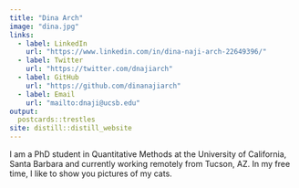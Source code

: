 ```yaml
---
title: "Dina Arch"
image: "dina.jpg"
links:
  - label: LinkedIn
    url: "https://www.linkedin.com/in/dina-naji-arch-22649396/"
  - label: Twitter
    url: "https://twitter.com/dnajiarch"
  - label: GitHub
    url: "https://github.com/dinanajiarch"
  - label: Email
    url: "mailto:dnaji@ucsb.edu"
output:
  postcards::trestles
site: distill::distill_website
---
```

 
I am a PhD student in Quantitative Methods at the University of California, Santa Barbara and currently working remotely from Tucson, AZ. In my free time, I like to show you pictures of my cats.  

